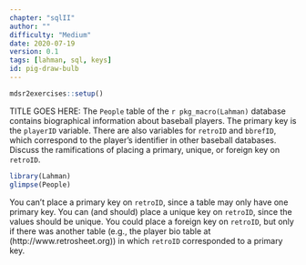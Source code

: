 ```yaml
---
chapter: "sqlII"
author: ""
difficulty: "Medium"
date: 2020-07-19 
version: 0.1
tags: [lahman, sql, keys]
id: pig-draw-bulb
---
```


```r
mdsr2exercises::setup()
```

TITLE GOES HERE: The `People` table of the `r pkg_macro(Lahman)` database contains biographical information about baseball players. The primary key is the `playerID` variable. There are also variables for `retroID` and `bbrefID`, which correspond to the player's identifier in other baseball databases. Discuss the ramifications of placing a primary, unique, or foreign key on `retroID`.

 <!--begin-answer-->
```r
library(Lahman)
glimpse(People)
```
You can't place a primary key on `retroID`, since a table may only have one primary key. You can (and should) place a unique key on `retroID`, since the values should be unique. You could place a foreign key on `retroID`, but only if there was another table (e.g., the player bio table at (http://www.retrosheet.org)) in which `retroID` corresponded to a primary key.
 <!--end-answer-->


